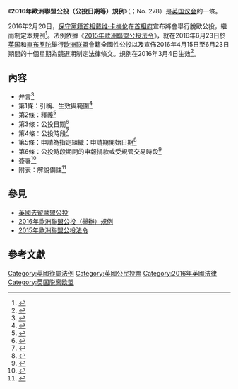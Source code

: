 {{NoteTA|G1=PoliticiansUK}}
{{Infobox UK legislation
|short_title = {{nowrap|2016年歐洲聯盟公投（公投日期等）規例}}<br><small>{{lang|en|European Union Referendum (Date of Referendum etc.) Regulations 2016}}</small>
|type = Statutory Instrument
|parliament = 英國國會
|year = 2016
|citation = 2016 No. 278
|introduced_by = {{tsl|en|Minister of State for Europe|歐洲事務國務大臣}}[[大衛·利汀頓|大衛·利汀頓]]
|territorial_extent   = {{flag|GBR|name=聯合王國}}<br>{{flag|Gibraltar}}<small>（由[[2015年歐洲聯盟公投法令|2015年歐洲聯盟公投法令]]的詳題及第4條實施）</small>
|si_made_date = {{startdate|2016|3|3}}
|commencement = {{startdate|2016|3|4}}
|primary_legislation  = [[2015年歐洲聯盟公投法令|2015年歐洲聯盟公投法令]]
|status = Spent
|original_text = 
|legislation_history  = 
|revised_text = https://www.legislation.gov.uk/uksi/2016/278/contents/made
|theyworkforyou = 
|millbankhansard = 
}}

《'''2016年歐洲聯盟公投（公投日期等）規例'''》（{{lang-en|''European Union Referendum (Date of Referendum etc.) Regulations 2016''}}；No. 278）是[[英国议会|英国议会]]的一條{{tsl|en|Statutory Instrument|從屬法例}}。

2016年2月20日，[[保守黨_(英國)|保守黨籍]][[英国首相|首相]][[戴维·卡梅伦|戴维·卡梅伦]]在[[唐寧街10號|首相府]]宣布將會舉行脫歐公投，繼而制定本規例<ref>{{Cite news|title=EU referendum: Countdown to the vote|url=https://www.bbc.com/news/uk-politics-33141819|newspaper=BBC News|date=2016-02-20|accessdate=2020-09-13|language=en-GB|archive-date=2019-11-23|archive-url=https://web.archive.org/web/20191123151409/https://www.bbc.com/news/uk-politics-33141819|dead-url=no}}</ref>。法例依據《[[2015年歐洲聯盟公投法令|2015年歐洲聯盟公投法令]]》，就在2016年6月23日於[[英国|英国]]和[[直布罗陀|直布罗陀]]舉行[[欧洲联盟|欧洲联盟]]會籍全國性公投以及宣佈2016年4月15日至6月23日期間的十個星期為競選期制定法律條文。規例在2016年3月4日生效<ref>{{cite news|title=European Union Referendum (Date of Referendum etc.) Regulations 2016|author=UK legislation|url=https://www.legislation.gov.uk/uksi/2016/278/contents/made|date=2016-03-03|accessdate=2020-06-21|archive-date=2018-10-28|archive-url=https://web.archive.org/web/20181028075342/http://www.legislation.gov.uk/uksi/2016/278/contents/made|dead-url=no}}</ref>。

== 內容 ==

* 弁言<ref>{{cite web|url=https://www.legislation.gov.uk/uksi/2016/278/introduction/made|title=The European Union Referendum (Date of Referendum etc.) Regulations 2016, Introduction|access-date=2020-09-13}}</ref>
* 第1條：引稱、生效與範圍<ref>{{cite web|url=https://www.legislation.gov.uk/uksi/2016/278/regulation/1/made|title=The European Union Referendum (Date of Referendum etc.) Regulations 2016, Citation, commencement and extent|access-date=2020-09-13}}</ref>
* 第2條：釋義<ref>{{cite web|url=https://www.legislation.gov.uk/uksi/2016/278/regulation/2/made|title=The European Union Referendum (Date of Referendum etc.) Regulations 2016, Interpretation|access-date=2020-09-13}}</ref>
* 第3條：公投日期<ref>{{cite web|url=https://www.legislation.gov.uk/uksi/2016/278/regulation/3/made|title=The European Union Referendum (Date of Referendum etc.) Regulations 2016, Date of the referendum|access-date=2020-09-13|archive-date=2016-05-19|archive-url=https://web.archive.org/web/20160519171936/http://www.legislation.gov.uk/uksi/2016/278/regulation/3/made|dead-url=no}}</ref>
* 第4條：公投時段<ref>{{cite web|url=https://www.legislation.gov.uk/uksi/2016/278/regulation/4/made|title=The European Union Referendum (Date of Referendum etc.) Regulations 2016, Referendum period|access-date=2020-09-13|archive-date=2016-05-19|archive-url=https://web.archive.org/web/20160519171328/http://www.legislation.gov.uk/uksi/2016/278/regulation/4/made|dead-url=no}}</ref>
* 第5條：申請為指定組織：申請期開始日期<ref>{{cite web|url=https://www.legislation.gov.uk/uksi/2016/278/regulation/5/made|title=The European Union Referendum (Date of Referendum etc.) Regulations 2016, Application for designation: start of period for making application|access-date=2020-09-13|archive-date=2016-05-19|archive-url=https://web.archive.org/web/20160519174602/http://www.legislation.gov.uk/uksi/2016/278/regulation/5/made|dead-url=no}}</ref>
* 第6條：公投時段期間的申報捐款或受規管交易時段<ref>{{cite web|url=https://www.legislation.gov.uk/uksi/2016/278/regulation/6/made|title=The European Union Referendum (Date of Referendum etc.) Regulations 2016, Periods for reporting of donations or regulated transactions during referendum period|access-date=2020-09-13|archive-date=2016-05-19|archive-url=https://web.archive.org/web/20160519173255/http://www.legislation.gov.uk/uksi/2016/278/regulation/6/made|dead-url=no}}</ref>
* 簽署<ref>{{cite web|url=https://www.legislation.gov.uk/uksi/2016/278/signature/made|title=The European Union Referendum (Date of Referendum etc.) Regulations 2016, Signature|access-date=2020-09-13|archive-date=2016-05-19|archive-url=https://web.archive.org/web/20160519173259/http://www.legislation.gov.uk/uksi/2016/278/signature/made|dead-url=no}}</ref>
* 附表：解說備註<ref>{{cite web|url=https://www.legislation.gov.uk/uksi/2016/278/schedule/made|title=The European Union Referendum (Date of Referendum etc.) Regulations 2016, Schedule|access-date=2020-09-13}}</ref>

== 參見 ==
* [[英國去留歐盟公投|英國去留歐盟公投]]
* [[2016年歐洲聯盟公投（舉辦）規例|2016年歐洲聯盟公投（舉辦）規例]]
* [[2015年歐洲聯盟公投法令|2015年歐洲聯盟公投法令]]

== 參考文獻 ==
{{reflist}}

{{英國脫歐}}
[[Category:英國從屬法例|Category:英國從屬法例]]
[[Category:英國公民投票|Category:英國公民投票]]
[[Category:2016年英國法律|Category:2016年英國法律]]
[[Category:英国脱离欧盟|Category:英国脱离欧盟]]